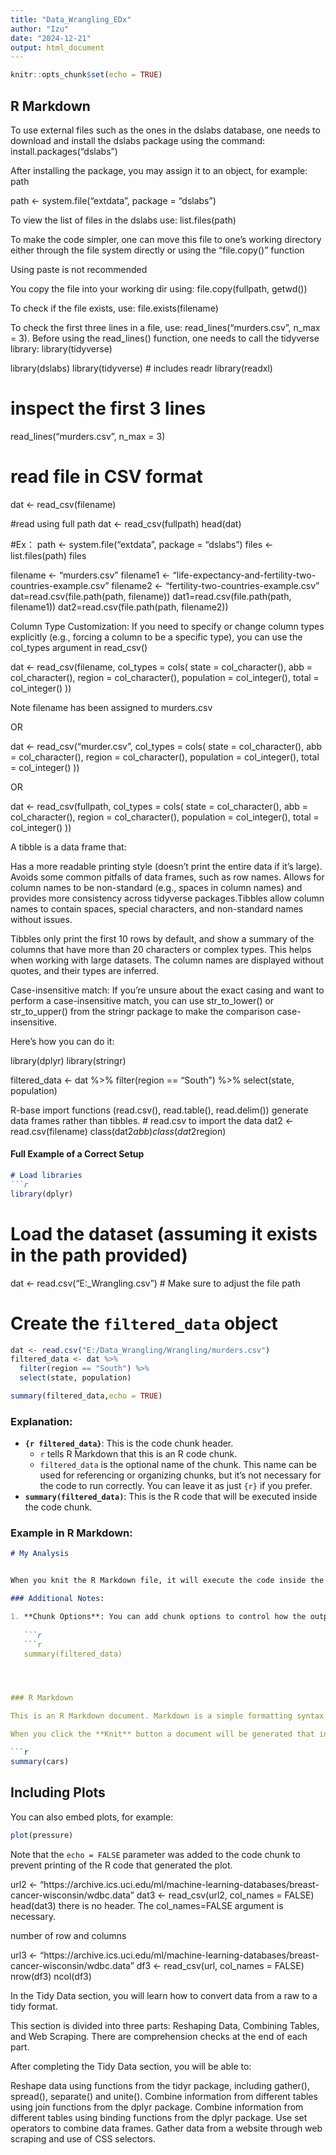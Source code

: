 ```yaml
---
title: "Data_Wrangling_EDx"
author: "Izu"
date: "2024-12-21"
output: html_document
---
```


```r
knitr::opts_chunk$set(echo = TRUE)
```

## R Markdown
 
To use external files such as the ones in the dslabs database, one needs to download and install the dslabs package using the command: install.packages("dslabs")

After installing the package, you may assign it to an object, for example: path

path <- system.file("extdata", package = "dslabs")

To view the list of files in the dslabs use: list.files(path)
 
 
To make the code simpler, one can move this file to one's working directory either through the file system directly or using the "file.copy()" function

Using paste is not recommended

You copy the file into your working dir using: file.copy(fullpath, getwd())

To check if the file exists, use: file.exists(filename)

To check the first three lines in a file, use: read_lines("murders.csv", n_max = 3). Before using the read_lines() function, one needs to call the tidyverse library: library(tidyverse)

library(dslabs)
library(tidyverse)    # includes readr
library(readxl)

# inspect the first 3 lines
read_lines("murders.csv", n_max = 3)

# read file in CSV format
dat <- read_csv(filename)

#read using full path
dat <- read_csv(fullpath)
head(dat)

#Ex：
path <- system.file("extdata", package = "dslabs")
files <- list.files(path)
files

filename <- "murders.csv"
filename1 <- "life-expectancy-and-fertility-two-countries-example.csv"
filename2 <- "fertility-two-countries-example.csv"
dat=read.csv(file.path(path, filename))
dat1=read.csv(file.path(path, filename1))
dat2=read.csv(file.path(path, filename2))
 

Column Type Customization: If you need to specify or change column types explicitly (e.g., forcing a column to be a specific type), you can use the col_types argument in read_csv()

dat <- read_csv(filename, col_types = cols(
  state = col_character(),
  abb = col_character(),
  region = col_character(),
  population = col_integer(),
  total = col_integer()
  ))

Note filename has been assigned to murders.csv

OR

dat <- read_csv("murder.csv", col_types = cols(
  state = col_character(),
  abb = col_character(),
  region = col_character(),
  population = col_integer(),
  total = col_integer()
  ))


OR

dat <- read_csv(fullpath, col_types = cols(
  state = col_character(),
  abb = col_character(),
  region = col_character(),
  population = col_integer(),
  total = col_integer()
  ))


A tibble is a data frame that:

Has a more readable printing style (doesn’t print the entire data if it’s large).
Avoids some common pitfalls of data frames, such as row names.
Allows for column names to be non-standard (e.g., spaces in column names) and provides more consistency across tidyverse packages.Tibbles allow column names to contain spaces, special characters, and non-standard names without issues.

Tibbles only print the first 10 rows by default, and show a summary of the columns that have more than 20 characters or complex types. This helps when working with large datasets.
The column names are displayed without quotes, and their types are inferred.

Case-insensitive match: If you're unsure about the exact casing and want to perform a case-insensitive match, you can use str_to_lower() or str_to_upper() from the stringr package to make the comparison case-insensitive.

Here's how you can do it:

library(dplyr)
library(stringr)

filtered_data <- dat %>% 
  filter(region == "South") %>% 
  select(state, population)


R-base import functions (read.csv(), read.table(), read.delim()) generate data frames rather than tibbles.
# read.csv to import the data
dat2 <- read.csv(filename)
class(dat2$abb)
class(dat2$region)

#### Full Example of a Correct Setup

```markdown
# Load libraries
```r
library(dplyr)
```
# Load the dataset (assuming it exists in the path provided)
dat <- read.csv("E:\Data_Wrangling\Wrangling\murders.csv")  # Make sure to adjust the file path



# Create the `filtered_data` object

```r
dat <- read.csv("E:/Data_Wrangling/Wrangling/murders.csv")
filtered_data <- dat %>% 
  filter(region == "South") %>% 
  select(state, population)
```


```r
summary(filtered_data,echo = TRUE)
```

### Explanation:

- **`{r filtered_data}`**: This is the code chunk header. 
  - `r` tells R Markdown that this is an R code chunk.
  - `filtered_data` is the optional name of the chunk. This name can be used for referencing or organizing chunks, but it's not necessary for the code to run correctly. You can leave it as just `{r}` if you prefer.
  
- **`summary(filtered_data)`**: This is the R code that will be executed inside the code chunk.

### Example in R Markdown:

```markdown
# My Analysis


When you knit the R Markdown file, it will execute the code inside the chunk and display the output directly in the document.

### Additional Notes:

1. **Chunk Options**: You can add chunk options to control how the output is displayed. For example:
   
   ```r
   ```r
   summary(filtered_data)




### R Markdown

This is an R Markdown document. Markdown is a simple formatting syntax for authoring HTML, PDF, and MS Word documents. For more details on using R Markdown see <http://rmarkdown.rstudio.com>.

When you click the **Knit** button a document will be generated that includes both content as well as the output of any embedded R code chunks within the document. You can embed an R code chunk like this:

```r
summary(cars)
```

## Including Plots

You can also embed plots, for example:

```r
plot(pressure)
```

Note that the `echo = FALSE` parameter was added to the code chunk to prevent printing of the R code that generated the plot.

url2 <- "https://archive.ics.uci.edu/ml/machine-learning-databases/breast-cancer-wisconsin/wdbc.data"
dat3 <- read_csv(url2, col_names = FALSE)
head(dat3)
there is no header. The col_names=FALSE argument is necessary.

number of row and columns

url3 <- "https://archive.ics.uci.edu/ml/machine-learning-databases/breast-cancer-wisconsin/wdbc.data"
df3 <- read_csv(url, col_names = FALSE)
nrow(df3)
ncol(df3)


In the Tidy Data section, you will learn how to convert data from a raw to a tidy format.

This section is divided into three parts: Reshaping Data, Combining Tables, and Web Scraping. There are comprehension checks at the end of each part.

After completing the Tidy Data section, you will be able to:

Reshape data using functions from the tidyr package, including gather(), spread(), separate() and unite().
Combine information from different tables using join functions from the dplyr package.
Combine information from different tables using binding functions from the dplyr package.
Use set operators to combine data frames.
Gather data from a website through web scraping and use of CSS selectors.